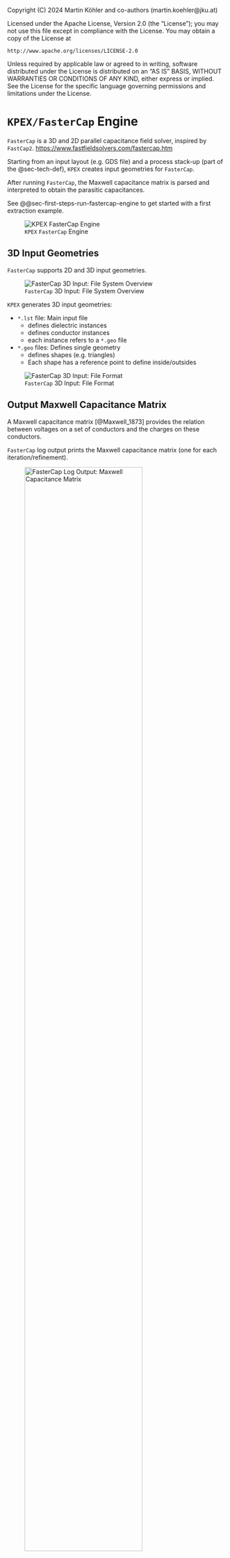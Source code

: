 ::: {.content-hidden}
Copyright (C) 2024 Martin Köhler and co-authors (martin.koehler@jku.at)

Licensed under the Apache License, Version 2.0 (the "License");
you may not use this file except in compliance with the License.
You may obtain a copy of the License at

    http://www.apache.org/licenses/LICENSE-2.0

Unless required by applicable law or agreed to in writing, software
distributed under the License is distributed on an "AS IS" BASIS,
WITHOUT WARRANTIES OR CONDITIONS OF ANY KIND, either express or implied.
See the License for the specific language governing permissions and
limitations under the License.
:::

# `KPEX/FasterCap` Engine

`FasterCap` is a 3D and 2D parallel capacitance field solver, inspired by `FastCap2`.
<https://www.fastfieldsolvers.com/fastercap.htm>

Starting from an input layout (e.g. GDS file) and a process stack-up (part of the @sec-tech-def), `KPEX` creates input geometries for `FasterCap`.

After running `FasterCap`, the Maxwell capacitance matrix is parsed and interpreted to obtain the parasitic capacitances.

See @@sec-first-steps-run-fastercap-engine to get started with a first extraction example.

![`KPEX` `FasterCap` Engine](figures/kpex-engine-fastercap-overview.svg)

## 3D Input Geometries

`FasterCap` supports 2D and 3D input geometries. 

![`FasterCap` 3D Input: File System Overview](figures/fastercap-input-geometry-3D-part1.svg)

`KPEX` generates 3D input geometries:

- `*.lst` file: Main input file
  - defines dielectric instances
  - defines conductor instances
  - each instance refers to a `*.geo` file
- `*.geo` files: Defines single geometry
  - defines shapes (e.g. triangles)
  - Each shape has a reference point to define inside/outsides

![`FasterCap` 3D Input: File Format](figures/fastercap-input-geometry-3D-part2.svg)

## Output Maxwell Capacitance Matrix

A Maxwell capacitance matrix [@Maxwell_1873] provides the relation between voltages on a set of conductors and the charges on these conductors.

`FasterCap` log output prints the Maxwell capacitance matrix (one for each iteration/refinement).

![`FasterCap` Log Output: Maxwell Capacitance Matrix](figures/fastercap-maxwell-capacitance-matrix-log.svg){width=80%}

- Matrix Properties:
  - Scaling: units have to be divided by $10^{-6}$
  - rows and columns are the same (list of net names)
  - Row Cells:
    - off diagonals cells contains the coupling between row/col nets (times $-1$)
    - diagonal cells contains the sum of the absolute values of all other cells in the row
  - Matrix Symmetry:
    - in theory (ideal world), the matrix would be symmetric
    - in practice it's not  
    - therefore `FastCap2` did average the off-diagonals
    - `FasterCap` does not average, so it's done as part of `KPEX`

![`FasterCap` Maxwell Capacitance Matrix: Interpretation](figures/fastercap-maxwell-capacitance-matrix-interpretation.svg)
